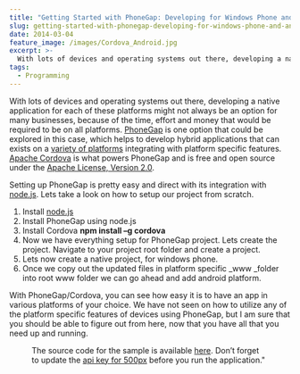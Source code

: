 ```yaml
---
title: "Getting Started with PhoneGap: Developing for Windows Phone and Android"
slug: getting-started-with-phonegap-developing-for-windows-phone-and-android
date: 2014-03-04
feature_image: /images/Cordova_Android.jpg
excerpt: >-
  With lots of devices and operating systems out there, developing a native application for each of these platforms might not always be an option for many businesses, because of the...
tags:
  - Programming
---
```

With lots of devices and operating systems out there, developing a native application for each of these platforms might not always be an option for many businesses, because of the time, effort and money that would be required to be on all platforms. [PhoneGap](http://phonegap.com/) is one option that could be explored in this case, which helps to develop hybrid applications that can exists on a [variety of platforms](http://phonegap.com/about/feature/) integrating with platform specific features. [Apache Cordova](http://cordova.apache.org/) is what powers PhoneGap and is free and open source under the [Apache License, Version 2.0](http://phonegap.com/about/license/).

Setting up PhoneGap is pretty easy and direct with its integration with [node.js](http://nodejs.org/). Lets take a look on how to setup our project from scratch.

1.  Install [node.js](http://nodejs.org/)
2.  Install PhoneGap using node.js
3.  Install Cordova **npm install –g cordova**
4.  Now we have everything setup for PhoneGap project. Lets create the project. Navigate to your project root folder and create a project.
5.  Lets now create a native project, for windows phone.
6.  Once we copy out the updated files in platform specific \_www \_folder into root www folder we can go ahead and add android platform.

With PhoneGap/Cordova, you can see how easy it is to have an app in various platforms of your choice. We have not seen on how to utilize any of the platform specific features of devices using PhoneGap, but I am sure that you should be able to figure out from here, now that you have all that you need up and running.

<Figure src="/images/Cordova_WP.jpg" caption="![Cordova_Android](/images/Cordova_Android.jpg)" />

The source code for the sample is available [here](https://github.com/rahulpnath/Blog/tree/master/GettingStartedOnPhoneGap). Don’t forget to update the [api key for 500px](http://developers.500px.com/) before you run the application."